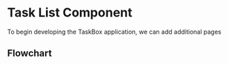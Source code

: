 


<Meta of={simpleTask} />

# Task List Component

To begin developing the TaskBox application, we can add additional pages

## Flowchart

<Story of={MermaidSimpleTask.PrivateMermaidSTask} />
<Story of={MarkdownSimpleTask.PrivateMarkdownSTask} />
